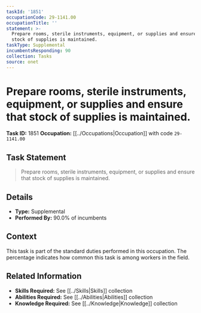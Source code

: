 ```yaml
---
taskId: '1851'
occupationCode: 29-1141.00
occupationTitle: ''
statement: >-
  Prepare rooms, sterile instruments, equipment, or supplies and ensure that
  stock of supplies is maintained.
taskType: Supplemental
incumbentsResponding: 90
collection: Tasks
source: onet
---
```

# Prepare rooms, sterile instruments, equipment, or supplies and ensure that stock of supplies is maintained.

**Task ID:** 1851
**Occupation:** [[../Occupations|Occupation]] with code `29-1141.00`

## Task Statement

> Prepare rooms, sterile instruments, equipment, or supplies and ensure that stock of supplies is maintained.

## Details

- **Type:** Supplemental
- **Performed By:** 90.0% of incumbents

## Context

This task is part of the standard duties performed in this occupation. The percentage indicates how common this task is among workers in the field.

## Related Information

- **Skills Required:** See [[../Skills|Skills]] collection
- **Abilities Required:** See [[../Abilities|Abilities]] collection
- **Knowledge Required:** See [[../Knowledge|Knowledge]] collection
